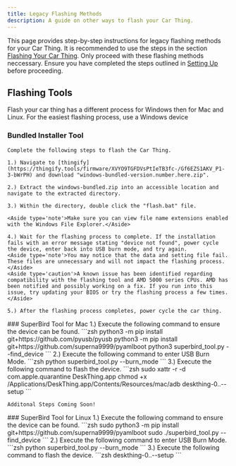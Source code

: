 ```yaml
---
title: Legacy Flashing Methods
description: A guide on other ways to flash your Car Thing.
---
```




This page provides step-by-step instructions for legacy flashing methods for your Car Thing. It is recommended to use the steps in the section [Flashing Your Car Thing](/first-steps/flashing). Only proceed with these flashing methods neccessary. Ensure you have completed the steps outlined in [Setting Up](/first-steps/setup-env) before proceeding.

## Flashing Tools
Flash your car thing has a different process for Windows then for Mac and Linux. For the easiest flashing process, use a Windows device
<Tabs syncKey="system">
  <TabItem label="Windows" icon='seti:windows'>
  ### Bundled Installer Tool
    Complete the following steps to flash the Car Thing.
    
    1.) Navigate to [thingify](https://thingify.tools/firmware/XVYO9TGFDVsPtIeTB3fc-/Gf6EZS1AKV_P1-3-bWrPH) and download "windows-bundled-version.number.here.zip".
   
    2.) Extract the windows-bundled.zip into an accessible location and navigate to the extracted directory.

    3.) Within the directory, double click the "flash.bat" file.

    <Aside type='note'>Make sure you can view file name extensions enabled with the Windows File Explorer.</Aside>
   
    4.) Wait for the flashing process to complete. If the installation fails with an error message stating "device not found", power cycle the device, enter back into USB burn mode, and try again.
    <Aside type='note'>You may notice that the data and setting file fail. These files are unnecessary and will not impact the flashing process.</Aside>
    <Aside type='caution'>A known issue has been identified regarding compatibility with the flashing tool and AMD 5000 series CPUs. AMD has been notified and possibly working on a fix. If you run into this issue, try updating your BIOS or try the flashing process a few times.</Aside>

    5.) After the flashing process completes, power cycle the car thing.
  </TabItem>
    
  <TabItem label="Mac" icon='apple'>
  ### SuperBird Tool for Mac
    1.) Execute the following command to ensure the device can be found.
        ```zsh
        python3 -m pip install git+https://github.com/pyusb/pyusb
        python3 -m pip install git+https://github.com/superna9999/pyamlboot
        python3 superbird_tool.py --find_device
        ```
    2.) Execute the following command to enter USB Burn Mode.
        ```zsh
        python superbird_tool.py --burn_mode
        ```
    3.) Execute the following command to flash the device.
        ```zsh
        sudo xattr -r -d com.apple.quarantine DeskThing.app
        chmod +x /Applications/DeskThing.app/Contents/Resources/mac/adb
        deskthing-0..--setup
        ```     

    Additonal Steps Coming Soon!
  </TabItem>

  <TabItem label="Linux" icon='linux'>
  ### SuperBird Tool for Linux
    1.) Execute the following command to ensure the device can be found.
        ```zsh
        sudo python3 -m pip install git+https://github.com/superna9999/pyamlboot
        sudo ./superbird_tool.py --find_device
        ```
    2.) Execute the following command to enter USB Burn Mode.
        ```zsh
        python superbird_tool.py --burn_mode
        ```
    3.) Execute the following command to flash the device.
        ```zsh
        deskthing-0..--setup
        ```        
  </TabItem>
</Tabs>